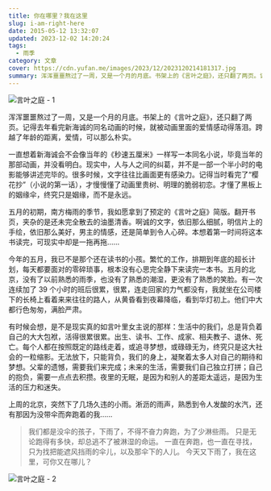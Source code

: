 ```yaml
---
title: 你在哪里？我在这里
slug: i-am-right-here
date: 2015-05-12 13:32:07
updated: 2023-12-02 14:20:24
tags:
  - 雨季
category: 文章
cover: https://cdn.yufan.me/images/2023/12/2023120214181317.jpg
summary: 浑浑噩噩熬过了一周，又是一个月的月底。书架上的《言叶之庭》，还只翻了两页。记得去年看完新海诚的同名动画的时候，就被动画里面爱情感动得落泪。跨越了年龄的距离，爱情，可以那么朴实。
---
```


![言叶之庭 - 1](https://cdn.yufan.me/images/2023/12/2023120214134645.png)

<MusicPlayer netease={1956712935} />

浑浑噩噩熬过了一周，又是一个月的月底。书架上的《言叶之庭》，还只翻了两页。记得去年看完新海诚的同名动画的时候，就被动画里面的爱情感动得落泪。跨越了年龄的距离，爱情，可以那么朴实。

一直想着新海诚会不会像当年的《秒速五厘米》一样写一本同名小说，毕竟当年的那部动画，并没看明白。现实中，人与人之间的纠葛，并不是一部一个半小时的电影能够讲述完毕的。很多时候，文字往往比画面更有感染力。记得当时看完了“樱花抄”（小说的第一话），才慢慢懂了动画里贵树、明理的脆弱初恋。才懂了黑板上的姻缘伞，终究只是姻缘，而不是永远。

五月的初期，南方梅雨的季节，我如愿拿到了预定的《言叶之庭》简版。翻开书页，夹杂的是还未完全散去的油墨清香。啊诚的文字，依旧那么细腻，明信片上的手绘，依旧那么美好，男主的情感，还是简单到令人心碎。本想着第一时间将这本书读完，可现实中却是一拖再拖……

今年的五月，我已不是那个还在读书的小孩。繁忙的工作，排期到年底的超长计划，每天都要面对的零碎琐事，根本没有心思完全静下来读完一本书。五月的北京，没有了以前熟悉的雨季，也没有了熟悉的潮湿，更没有了熟悉的笑脸。有一次连续加了 39 个小时的班后很累，很累，连走回家的力气都没有，我就坐在公司楼下的长椅上看着来来往往的路人，从黄昏看到夜幕降临，看到华灯初上。他们中大都行色匆匆，满脸严肃。

有时候会想，是不是现实真的如言叶里女主说的那样：生活中的我们，总是背负着自己的大大包袱，活得很累很累。出生、读书、工作、成家、相夫教子、退休、死亡。每个人都在按照既定的路线走着，或追寻梦想，或碌碌无为，终究只是这大社会的一粒缩影。无法放下，只能背负，我们的身上，凝聚着太多人对自己的期待和梦想。父辈的遗憾，需要我们来完成；未来的生活，需要我们自己独立打拼；自己的抱负，需要一点点去积攒。夜里的无眠，是因为和别人的差距太遥远，是因为生活的压力和迷失。

上周的北京，突然下了几场久违的小雨。淅沥的雨声，熟悉到令人发酸的水汽，还有那因为没带伞而奔跑着的我……

> 我们都是没伞的孩子，下雨了，不得不奋力奔跑，为了少淋些雨。
> 只是无论跑得有多快，却总逃不了被淋湿的命运。
> 一直在奔跑，也一直在寻找，只为找把能遮风挡雨的伞儿，以及那伞下的人儿。
> 今天又下雨了，我在这里，可你又在哪儿？

![言叶之庭 - 2](https://cdn.yufan.me/images/2023/12/2023120214201152.jpg)
